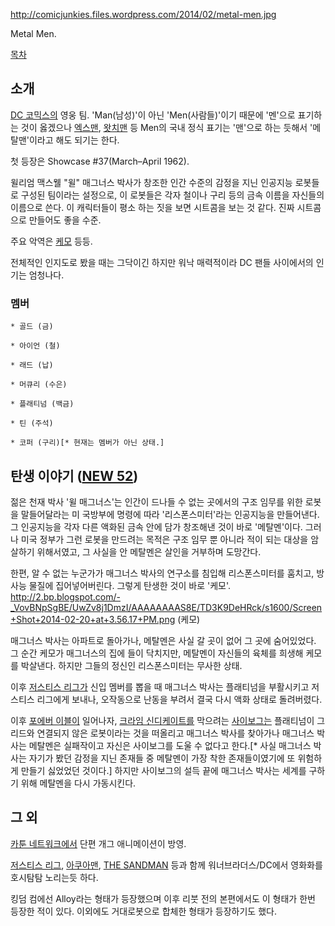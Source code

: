 http://comicjunkies.files.wordpress.com/2014/02/metal-men.jpg

Metal Men.

[[목차]]

== 소개 ==

[[DC 코믹스]]의 영웅 팀. 'Man(남성)'이 아닌 'Men(사람들)'이기 때문에 '멘'으로 표기하는 것이 옳겠으나 [[엑스맨]], [[왓치맨]] 등 Men의 국내 정식 표기는 '맨'으로 하는 듯해서 '메탈맨'이라고 해도 되기는 한다.

첫 등장은 Showcase #37(March–April 1962).

윌리엄 맥스웰 "윌" 매그너스 박사가 창조한 인간 수준의 감정을 지닌 인공지능 로봇들로 구성된 팀이라는 설정으로, 이 로봇들은 각자 철이나 구리 등의 금속 이름을 자신들의 이름으로 쓴다. 이 캐릭터들이 평소 하는 짓을 보면 시트콤을 보는 것 같다. 진짜 시트콤으로 만들어도 좋을 수준.

주요 악역은 [[케모]] 등등.

전체적인 인지도로 봤을 때는 그닥이긴 하지만 워낙 매력적이라 DC 팬들 사이에서의 인기는 엄청나다.

=== 멤버 ===
 * 골드 (금)

 * 아이언 (철)

 * 래드 (납)

 * 머큐리 (수은)

 * 플래티넘 (백금)

 * 틴 (주석)

 * 코퍼 (구리)[* 현재는 멤버가 아닌 상태.]

== 탄생 이야기 ([[NEW 52]]) ==
젊은 천재 박사 '윌 매그너스'는 인간이 드나들 수 없는 곳에서의 구조 임무를 위한 로봇을 말들어달라는 미 국방부에 명령에 따라 '리스폰스미터'라는 인공지능을 만들어낸다. 그 인공지능을 각자 다른 액화된 금속 안에 담가 창조해낸 것이 바로 '메탈멘'이다. 그러나 미국 정부가 그런 로봇을 만드려는 목적은 구조 임무 뿐 아니라 적이 되는 대상을 암살하기 위해서였고, 그 사실을 안 메탈멘은 살인을 거부하며 도망간다.

한편, 알 수 없는 누군가가 매그너스 박사의 연구소를 침입해 리스폰스미터를 훔치고, 방사능 물질에 집어넣어버린다. 그렇게 탄생한 것이 바로 '케모'.
http://2.bp.blogspot.com/-_VovBNpSgBE/UwZv8j1DmzI/AAAAAAAAS8E/TD3K9DeHRck/s1600/Screen+Shot+2014-02-20+at+3.56.17+PM.png (케모)

매그너스 박사는 아파트로 돌아가나, 메탈멘은 사실 갈 곳이 없어 그 곳에 숨어있었다. 그 순간 케모가 매그너스의 집에 들이 닥치지만, 메탈멘이 자신들의 육체를 희생해 케모를 박살낸다. 하지만 그들의 정신인 리스폰스미터는 무사한 상태.

이후 [[저스티스 리그]]가 신입 멤버를 뽑을 때 매그너스 박사는 플래티넘을 부활시키고 저스티스 리그에게 보내나, 오작동으로 난동을 부려서 결국 다시 액화 상태로 돌려버렸다.

이후 [[포에버 이블]]이 일어나자, [[크라임 신디케이트]]를 막으려는 [[사이보그]]는 플래티넘이 그리드와 연결되지 않은 로봇이라는 것을 떠올리고 매그너스 박사를 찾아가나 매그너스 박사는 메탈멘은 실패작이고 자신은 사이보그를 도울 수 없다고 한다.[* 사실 매그너스 박사는 자기가 봤던 감정을 지닌 존재들 중 메탈멘이 가장 착한 존재들이였기에 또 위험하게 만들기 싫었었던 것이다.] 하지만 사이보그의 설득 끝에 매그너스 박사는 세계를 구하기 위해 메탈멘을 다시 가동시킨다.

== 그 외 ==
[[카툰 네트워크]]에서 단편 개그 애니메이션이 방영.

[[저스티스 리그]], [[아쿠아맨]], [[THE SANDMAN]] 등과 함께 워너브라더스/DC에서 영화화를 호시탐탐 노리는듯 하다.

킹덤 컴에선 Alloy라는 형태가 등장했으며 이후 리붓 전의 본편에서도 이 형태가 한번 등장한 적이 있다. 이외에도 거대로봇으로 합체한 형태가 등장하기도 했다.
